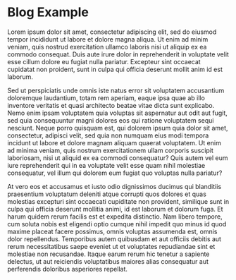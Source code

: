 

# Blog Example

Lorem ipsum dolor sit amet, consectetur adipiscing elit, sed do eiusmod
tempor incididunt ut labore et dolore magna aliqua. Ut enim ad minim
veniam, quis nostrud exercitation ullamco laboris nisi ut aliquip ex ea
commodo consequat. Duis aute irure dolor in reprehenderit in voluptate
velit esse cillum dolore eu fugiat nulla pariatur. Excepteur sint
occaecat cupidatat non proident, sunt in culpa qui officia deserunt
mollit anim id est laborum.

Sed ut perspiciatis unde omnis iste natus error sit voluptatem
accusantium doloremque laudantium, totam rem aperiam, eaque ipsa quae ab
illo inventore veritatis et quasi architecto beatae vitae dicta sunt
explicabo. Nemo enim ipsam voluptatem quia voluptas sit aspernatur aut
odit aut fugit, sed quia consequuntur magni dolores eos qui ratione
voluptatem sequi nesciunt. Neque porro quisquam est, qui dolorem ipsum
quia dolor sit amet, consectetur, adipisci velit, sed quia non numquam
eius modi tempora incidunt ut labore et dolore magnam aliquam quaerat
voluptatem. Ut enim ad minima veniam, quis nostrum exercitationem ullam
corporis suscipit laboriosam, nisi ut aliquid ex ea commodi consequatur?
Quis autem vel eum iure reprehenderit qui in ea voluptate velit esse
quam nihil molestiae consequatur, vel illum qui dolorem eum fugiat quo
voluptas nulla pariatur?

At vero eos et accusamus et iusto odio dignissimos ducimus qui
blanditiis praesentium voluptatum deleniti atque corrupti quos dolores
et quas molestias excepturi sint occaecati cupiditate non provident,
similique sunt in culpa qui officia deserunt mollitia animi, id est
laborum et dolorum fuga. Et harum quidem rerum facilis est et expedita
distinctio. Nam libero tempore, cum soluta nobis est eligendi optio
cumque nihil impedit quo minus id quod maxime placeat facere possimus,
omnis voluptas assumenda est, omnis dolor repellendus. Temporibus autem
quibusdam et aut officiis debitis aut rerum necessitatibus saepe eveniet
ut et voluptates repudiandae sint et molestiae non recusandae. Itaque
earum rerum hic tenetur a sapiente delectus, ut aut reiciendis
voluptatibus maiores alias consequatur aut perferendis doloribus
asperiores repellat.
